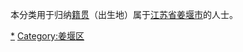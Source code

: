 {{Catnav|頁面分類|各種主題的頁面分類|依中国各省来作的分类|各地中国人|江苏人|泰州人}}
{{Catnav|頁面分類|人物|各國人物|中国人|各地中国人|江苏人|泰州人}}

本分类用于归纳[[籍贯|籍贯]]（出生地）属于[[江苏省|江苏省]][[姜堰市|姜堰市]]的人士。

[[Category:泰州人|*]]
[[Category:姜堰区|Category:姜堰区]]